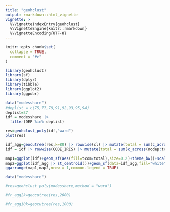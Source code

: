 ```yaml
---
title: "geohclust"
output: rmarkdown::html_vignette
vignette: >
  %\VignetteIndexEntry{geohclust}
  %\VignetteEngine{knitr::rmarkdown}
  %\VignetteEncoding{UTF-8}
---
```


```r
knitr::opts_chunk$set(
  collapse = TRUE,
  comment = "#>"
)
```

```r
library(geohclust)
library(sf)
library(dplyr)
library(tibble)
library(ggplot2)
library(ggpubr)
```


```r
data("modesshare")
#deplist = c(75,77,78,91,92,93,95,94)
deplist=37
idf = modesshare |> 
  filter(DEP %in% deplist)
```

```r
res=geohclust_poly(idf,"ward")
plot(res)
```


```r
idf_agg=geocutree(res,k=80) |> rowwise(cl) |> mutate(total = sum(c_across(nodep:tcom)))
idf = idf |> rowwise(CODE_IRIS) |> mutate(total = sum(c_across(nodep:tcom)))
```


```r
map1=ggplot(idf)+geom_sf(aes(fill=tcom/total),size=0.2)+theme_bw()+scale_fill_distiller("Gauche :",palette = "Reds",direction = 1,limits=c(0,0.75))
map2=ggplot(idf_agg |> st_centroid())+geom_sf(data=idf_agg,fill="white",color="black")+geom_sf(aes(color=tcom/total,size=total))+theme_bw()+scale_color_distiller("Gauche :",palette = "Reds",direction = 1,limits=c(0,0.75))+scale_size_area(max_size = 9)
ggarrange(map1,map2,nrow = 1,common.legend = TRUE)
```


```r
data("modesshare")
```


```r
#res=geohclust_poly(modesshare,method = "ward")

#fr_agg2k=geocutree(res,2000)

#fr_agg10k=geocutree(res,1000)
```